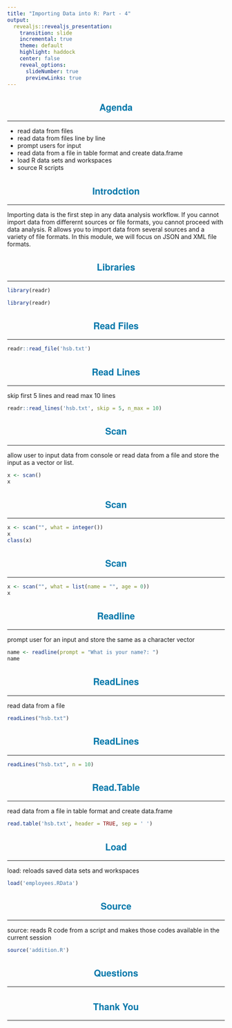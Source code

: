 ```yaml
---
title: "Importing Data into R: Part - 4"
output: 
  revealjs::revealjs_presentation:
    transition: slide
    incremental: true
    theme: default
    highlight: haddock
    center: false
    reveal_options:
      slideNumber: true
      previewLinks: true
---
```


<style type="text/css">
  .reveal p {
    text-align: left;
    font-size: 20px;
  }
  .reveal body:after {
    content: url(handshake.png);
    position: fixed;
    bottom: 3.5em;
    left: 3.5em;
    box-shadow: 5px 5px 10px #000; 
  }
  .reveal hr {
    border-color: #0077aa;
  }
  .reveal h1, h2, h3, h4, h5, h6 {
    text-transform: capitalize;
    text-align: center;
    color: #0077aa;
    font-family: 'Helvetica Neue';
  }
  .reveal ul {
    display: block;
  }
  .reveal ul li {
    color: #3c3c3c; 
    /* set color of list item text */
    list-style: none; 
  }
  .reveal .sourceCode pre code {
    padding: 0px;
    border: 0px;
  }
  .reveal ul li::before {
      color: #006b6e;  
      /* color of bullet or square */
      content: "\2022"; 
      /* Unicode of character to precede the list item */
      font-size: 1em; 
      /* em or %*/ 
      padding-right: 1.1225em; 
      /* use em*/
      position: relative;
      top: 0em; 
      /* use em or % */
  }
  .reveal ul {
    line-height:150%
  }
  .reveal .fragment {
    font-size: 20px;
  }
  .reveal ol {
    display: block;
  }
</style>

## Agenda

<hr>

- read data from files
- read data from files line by line
- prompt users for input
- read data from a file in table format and create data.frame
- load R data sets and workspaces
- source R scripts

## Introdction

<hr>

Importing data is the first step in any data analysis workflow. If you cannot import data from differernt sources or file formats, you cannot proceed with data analysis. R allows you to import data from several sources and a variety of file formats. In this module, we will focus on JSON and XML file formats.

## Libraries

<hr>

```r
library(readr)
```

```r
library(readr)
```

## Read Files

<hr>

```r
readr::read_file('hsb.txt')
```

## Read Lines

<hr>

skip first 5 lines and read max 10 lines

```r
readr::read_lines('hsb.txt', skip = 5, n_max = 10)
```

## scan 

<hr>

allow user to input data from console or read data from a file and store the input as a vector or list.

```r
x <- scan()
x
```

## scan 

<hr>

```r
x <- scan("", what = integer())
x
class(x)
```

## scan 

<hr>

```r
x <- scan("", what = list(name = "", age = 0))
x
```

## readline

<hr>

prompt user for an input and store the same as a character vector

```r
name <- readline(prompt = "What is your name?: ")
name
```

## readLines

<hr>

read data from a file

```r
readLines("hsb.txt")
```

## readLines

<hr>

```r
readLines("hsb.txt", n = 10)
```

## read.table

<hr>

read data from a file in table format and create data.frame

```r
read.table('hsb.txt', header = TRUE, sep = ' ')
```

## load

<hr>

load: reloads saved data sets and workspaces

```r
load('employees.RData')
```

## source

<hr>

source: reads R code from a script and makes those codes available in the current session

```r
source('addition.R')
```

## Questions

<hr>

## Thank You

<hr>